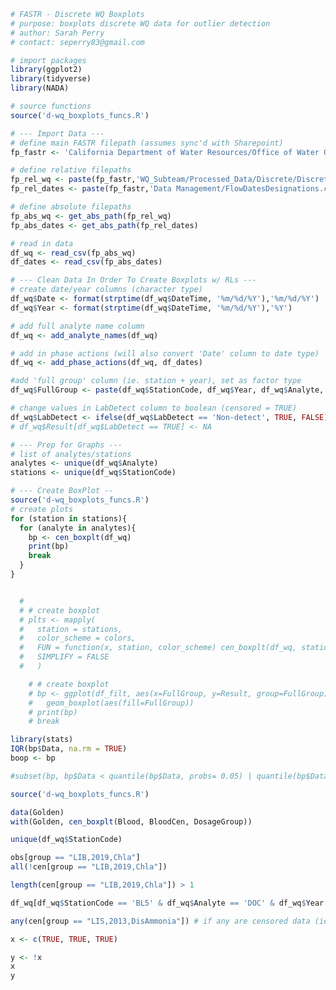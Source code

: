```r
# FASTR - Discrete WQ Boxplots
# purpose: boxplots discrete WQ data for outlier detection
# author: Sarah Perry
# contact: seperry83@gmail.com
```

```r
# import packages
library(ggplot2)
library(tidyverse)
library(NADA)

# source functions
source('d-wq_boxplots_funcs.R')
```

```r
# --- Import Data ---
# define main FASTR filepath (assumes sync'd with Sharepoint)
fp_fastr <- 'California Department of Water Resources/Office of Water Quality and Estuarine Ecology - North Delta Flow Action/'

# define relative filepaths 
fp_rel_wq <- paste(fp_fastr,'WQ_Subteam/Processed_Data/Discrete/Discrete_Output_Lab.csv', sep = '')
fp_rel_dates <- paste(fp_fastr,'Data Management/FlowDatesDesignations.csv', sep = '')

# define absolute filepaths
fp_abs_wq <- get_abs_path(fp_rel_wq)
fp_abs_dates <- get_abs_path(fp_rel_dates)

# read in data
df_wq <- read_csv(fp_abs_wq)
df_dates <- read_csv(fp_abs_dates)

# --- Clean Data In Order To Create Boxplots w/ RLs ---
# create date/year columns (character type)
df_wq$Date <- format(strptime(df_wq$DateTime, '%m/%d/%Y'),'%m/%d/%Y')
df_wq$Year <- format(strptime(df_wq$DateTime, '%m/%d/%Y'),'%Y')

# add full analyte name column
df_wq <- add_analyte_names(df_wq)

# add in phase actions (will also convert 'Date' column to date type)
df_wq <- add_phase_actions(df_wq, df_dates)

#add 'full group' column (ie. station + year), set as factor type
df_wq$FullGroup <- paste(df_wq$StationCode, df_wq$Year, df_wq$Analyte, sep = ',')

# change values in LabDetect column to boolean (censored = TRUE)
df_wq$LabDetect <- ifelse(df_wq$LabDetect == 'Non-detect', TRUE, FALSE)
# df_wq$Result[df_wq$LabDetect == TRUE] <- NA
```


```r
# --- Prep for Graphs ---
# list of analytes/stations
analytes <- unique(df_wq$Analyte)
stations <- unique(df_wq$StationCode)

# --- Create BoxPlot --
source('d-wq_boxplots_funcs.R')
# create plots
for (station in stations){
  for (analyte in analytes){ 
    bp <- cen_boxplt(df_wq)
    print(bp)
    break
  }
}


  # 
  # # create boxplot
  # plts <- mapply(
  #   station = stations,
  #   color_scheme = colors,
  #   FUN = function(x, station, color_scheme) cen_boxplt(df_wq, station),
  #   SIMPLIFY = FALSE
  #   )

    # # create boxplot
    # bp <- ggplot(df_filt, aes(x=FullGroup, y=Result, group=FullGroup)) +
    #   geom_boxplot(aes(fill=FullGroup))
    # print(bp)
    # break
```
```r
library(stats)
IQR(bp$Data, na.rm = TRUE)
boop <- bp

#subset(bp, bp$Data < quantile(bp$Data, probs= 0.05) | quantile(bp$Data, probs=0.95) < bp$Data)
```


```r
source('d-wq_boxplots_funcs.R')

data(Golden)
with(Golden, cen_boxplt(Blood, BloodCen, DosageGroup))

unique(df_wq$StationCode)

obs[group == "LIB,2019,Chla"]
all(!cen[group == "LIB,2019,Chla"])

length(cen[group == "LIB,2019,Chla"]) > 1
```

```r
df_wq[df_wq$StationCode == 'BL5' & df_wq$Analyte == 'DOC' & df_wq$Year == 2018,]
```
```r
any(cen[group == "LIS,2013,DisAmmonia"]) # if any are censored data (ie. are any/all TRUE)

x <- c(TRUE, TRUE, TRUE)

y <- !x
x
y
```

